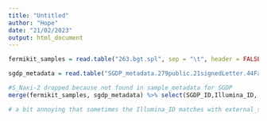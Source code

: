 ```yaml
---
title: "Untitled"
author: "Hope"
date: "21/02/2023"
output: html_document
---
```


```r
fermikit_samples = read.table("263.bgt.spl", sep = "\t", header = FALSE) %>% select(V1) %>% rename("SGDP_ID" = V1)
```

```r
sgdp_metadata = read.table("SGDP_metadata.279public.21signedLetter.44Fan.samples.txt", sep = "\t", header = TRUE) 
```
```r
#S_Naxi-2 dropped because not found in sample_metadata for SGDP
merge(fermikit_samples, sgdp_metadata) %>% select(SGDP_ID,Illumina_ID, Sample_ID) %>% write.csv("Fermikit_ID_mapping.csv", row.names = FALSE, quote = FALSE) #equivalent to external_sample_ID on metamist  

# a bit annoying that sometimes the Illumina_ID matches with external_sample_ID on metamist, but sometimes it doesn't match and you have to use the Sample_ID attribute. example is HGDP00540
```
